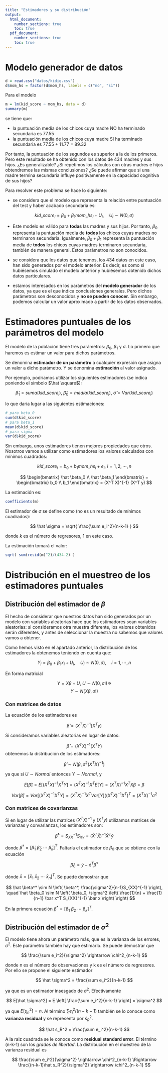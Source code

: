 ```yaml
---
title: "Estimadores y su distribución"
output: 
  html_document:
    number_sections: true
    toc: true
  pdf_document:
    number_sections: true
    toc: true
---
```


# Modelo generador de datos

```r
d = read.csv("datos/kidiq.csv")
d$mom_hs = factor(d$mom_hs, labels = c("no", "si"))
```

Para el modelo

```r
m = lm(kid_score ~ mom_hs, data = d)
summary(m)
```

se tiene que:

- la puntuación media de los chicos cuya madre NO ha terminado secundaria es 77.55
- la puntuación media de los chicos cuya madre SI ha terminado secundaria es 77.55 + 11.77 = 89.32

Por tanto, la puntuación de los segundos es superior a la de los primeros. Pero este resultado se ha obtenido con los datos de 434 madres y sus hijos. ¿Es generalizable? ¿Si repetimos los cálculos con otras madres e hijos obtendremos las mismas conclusiones? ¿Se puede afirmar que si una madre termina secundaria influye positivamente en la capacidad cognitiva de sus hijos?

Para resolver este problema se hace lo siguiente:

- se considera que el modelo que representa la relación entre puntuación del test y haber acabado secundaria es:

$$
kid\_score_i = \beta_0 + \beta_1 mom\_hs_i + U_i, \quad U_i \sim N(0,\sigma)
$$

- Este modelo es válido para **todas** las madres y sus hijos. Por tanto, $\beta_0$ representa la puntuación media de **todos** los chicos cuyas madres no terminaron secundaria. Igualmente, $\beta_0 + \beta_1$ representa la puntuación media de **todos** los chicos cuyas madres terminaron secundaria, también de manera general. Estos parámetros no son conocidos.

- se considera que los datos que tenemos, los 434 datos en este caso, han sido generados por el modelo anterior. Es decir, es como si hubiésemos simulado el modelo anterior y hubiésemos obtenido dichos datos particulares.

- estamos interesados en los parámetros del **modelo generador** de los datos, ya que es el que indica conclusiones generales. Pero dichos parámetros son desconocidos y **no se pueden conocer**. Sin embargo, podemos calcular un valor aproximado a partir de los datos observados.

# Estimadores puntuales de los parámetros del modelo

El modelo de la población tiene tres parámetros: $\beta_0$, $\beta_1$ y $\sigma$. Lo primero que haremos es estimar un valor para dichos parámetros.

Se denomina **estimador de un parámetro** a cualquier expresión que asigna un valor a dicho parámetro. Y se denomina **estimación** al valor asignado.

Por ejemplo, podríamos utilizar los siguientes estimadores (se indica poniendo el símbolo $\hat \square$):

$$
\hat \beta_1 = suma(kid\_score_i), \ \hat \beta_0 = media(kid\_score_i), \ \hat \sigma = Var(kid\_score_i)
$$

lo que daría lugar a las siguientes estimaciones:

```r
# para beta_0
sum(d$kid_score)
# para beta_1
mean(d$kid_score)
# para sigma
var(d$kid_score)
```

Sin embargo, unos estimadores tienen mejores propiedades que otros. Nosotros vamos a utilizar como estimadores los valores calculados con mínimos cuadrados:

$$
kid\_score_i = b_0 + b_1mom\_hs_i + e_i, \ i = 1,2,\cdots,n
$$

$$
\begin{bmatrix}
\hat \beta_0 \\ \hat \beta_1
\end{bmatrix}
=
\begin{bmatrix}
b_0 \\ b_1
\end{bmatrix}
=
(X^T X)^{-1} (X^T y)
$$

La estimación es:

```r
coefficients(m)
```

El estimador de $\sigma$ se define como (no es un resultado de mínimos cuadrados):

$$
\hat \sigma = \sqrt{ \frac{\sum e_i^2}{n-k-1} }
$$

donde $k$ es el número de regresores, 1 en este caso.

La estimación tomará el valor:

```r
sqrt( sum(resid(m)^2)/(434-2) )
```

# Distribución en el muestreo de los estimadores puntuales

## Distribución del estimador de $\beta$

El hecho de considerar que nuestros datos han sido generados por un modelo con variables aleatorias hace que los estimadores sean variables aleatorias: si consideramos otra muestra diferente, los valores obtenidos serán diferentes, y antes de seleccionar la muestra no sabemos que valores vamos a obtener. 

Como hemos visto en el apartado anterior, la distribución de los estimadores la obtenemos teniendo en cuenta que:

$$
Y_i = \beta_0 + \beta_1 x_i + U_i, \quad U_i \sim N(0,\sigma), \quad i = 1,\cdots,n
$$

En forma matricial

$$
Y = X \beta + U, \ U \sim N(0,\sigma \mathrm{I}) \Rightarrow
$$
$$
Y \sim N(X \beta, \sigma \mathrm{I})
$$

### Con matrices de datos

La ecuación de los estimadores es

$$
\hat \beta
=
(X^T X)^{-1} (X^T y)
$$

Si consideramos variables aleatorias en lugar de datos:

$$
\hat \beta
=
(X^T X)^{-1} (X^T Y)
$$
obtenemos la distribución de los estimadores:

$$
\hat \beta \sim N(\beta, \sigma^2 (X^T X)^{-1})
$$

ya que si $U \sim Normal$ entonces $Y \sim Normal$, y

$$
E[\hat \beta] = E[(X^TX)^{-1}X^T Y] = (X^TX)^{-1}X^T E[Y] = (X^TX)^{-1}X^T X\beta = \beta
$$

$$
Var[\hat \beta] = Var[(X^TX)^{-1}X^T Y] = (X^TX)^{-1}X^T Var[Y] ((X^TX)^{-1}X^T)^T = (X^TX)^{-1} \sigma^2
$$

### Con matrices de covarianzas

Si en lugar de utilizar las matrices $(X^TX)^{-1}$ y $(X^T y)$ utilizamos matrices de varianzas y convarianzas, los estimadores son:

$$
\hat \beta^* = S_{XX}^{-1} S_{Xy} = (\tilde X^T \tilde X)^{-1} \tilde X^T \tilde y
$$

donde $\hat \beta^* = [\hat \beta_1 \ \hat \beta_2 \ \cdots \ \hat \beta_k]^T$. Faltaría el estimador de $\beta_0$ que se obtiene con la ecuación

$$
\hat \beta_0 = \bar y - \bar x^T \hat \beta^*
$$

dónde $\bar x = [\bar x_1 \ \bar x_2 \ \cdots \ \bar x_n]^T$. Se puede demostrar que

$$
\hat \beta^* \sim N \left( \beta^*, \frac{\sigma^2}{n-1}S_{XX}^{-1} \right), \quad \hat \beta_0 \sim N \left( \beta_0, \sigma^2 \left( \frac{1}{n} + \frac{1}{n-1} \bar x^T S_{XX}^{-1} \bar x \right) \right)
$$

En la primera ecuación $\beta^* = [\beta_1 \ \beta_2 \ \cdots \ \beta_k]^T$.

## Distribución del estimador de $\sigma^2$

El modelo tiene ahora un parámetro más, que es la varianza de los errores, $\sigma^2$. Este parámetro también hay que estimarlo. Se puede demostrar que 

$$
\frac{\sum e_i^2}{\sigma^2} \rightarrow \chi^2_{n-k-1}
$$

donde n es el número de observaciones y k es el número de regresores. Por ello se propone el siguiente estimador 

$$
\hat \sigma^2 = \frac{\sum e_i^2}{n-k-1}
$$

ya que es un estimador insesgado de $\sigma^2$.  Efectivamente

$$
E[\hat \sigma^2] = E \left[ \frac{\sum e_i^2}{n-k-1} \right] = \sigma^2
$$

ya que $E[\chi^2_n] = n$. Al término $\sum e_i^2/(n-k-1)$ también se lo conoce como **varianza residual** y se representa por $\hat s_R^2$. 

$$
\hat s_R^2 = \frac{\sum e_i^2}{n-k-1}
$$

A la raiz cuadrada se le conoce como **residual standard error**. El término (n-k-1) son los *grados de libertad*. La distribución en el muestreo de la varianza residual es

$$
\frac{\sum e_i^2}{\sigma^2} \rightarrow \chi^2_{n-k-1} \Rightarrow \frac{(n-k-1)\hat s_R^2}{\sigma^2} \rightarrow \chi^2_{n-k-1}
$$

